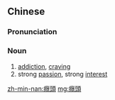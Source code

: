 {{also|瘾头}}
==Chinese==
{{zh-forms|s=瘾头}}

===Pronunciation===
{{zh-pron
|m=yǐntóu
|c=jan5 tau4
|mn=giàn-thâu
|cat=n
}}

===Noun===
{{zh-noun}}

# [[addiction]], [[craving]]
# strong [[passion]], strong [[interest]]

[[zh-min-nan:癮頭]]
[[mg:癮頭]]